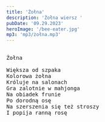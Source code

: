 ```yaml
---
title: 'Żołna'
description: 'Żołna wiersz '
pubDate: '09.29.2023'
heroImage: '/bee-eater.jpg'
mp3: 'mp3/żołna.mp3'
---
```

<pre>
  
Żołna

Większa od szpaka
Kolorowa żołna
Króluje na salonach
Gra zalotnie w mahjonga
Na obiadek frunie
Po dorodną osę
Na szerszenia się też stroszy
I popija ranną rosę
  
</pre>
